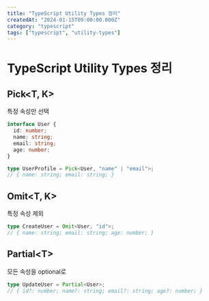 ```yaml
---
title: "TypeScript Utility Types 정리"
createdAt: "2024-01-15T09:00:00.000Z"
category: "typescript"
tags: ["typescript", "utility-types"]
---
```


# TypeScript Utility Types 정리

## Pick&lt;T, K&gt;

특정 속성만 선택

```typescript
interface User {
  id: number;
  name: string;
  email: string;
  age: number;
}

type UserProfile = Pick<User, "name" | "email">;
// { name: string; email: string; }
```

## Omit&lt;T, K&gt;

특정 속성 제외

```typescript
type CreateUser = Omit<User, "id">;
// { name: string; email: string; age: number; }
```

## Partial&lt;T&gt;

모든 속성을 optional로

```typescript
type UpdateUser = Partial<User>;
// { id?: number; name?: string; email?: string; age?: number; }
```
